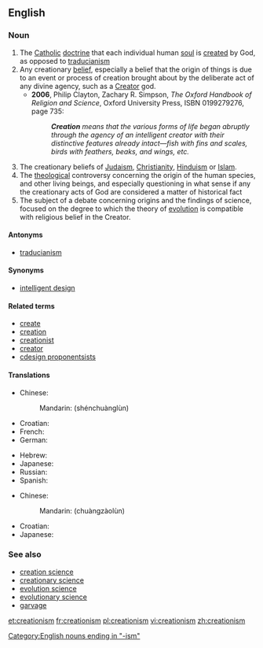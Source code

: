 ==English==
{{wikipedia}}
===Noun===
{{en-noun|-}}

# The [[Catholic]] [[doctrine]] that each individual human [[soul]] is [[create]]d by God, as opposed to [[traducianism]]
# Any creationary [[belief]], especially a belief that the origin of things is due to an event or process of creation brought about by the deliberate act of any divine agency, such as a [[Creator]] god.
#*'''2006''', Philip Clayton, Zachary R. Simpson, ''The Oxford Handbook of Religion and Science'', Oxford University Press, ISBN 0199279276, page 735:
#*:'''''Creation''' means that the various forms of life began abruptly through the agency of an intelligent creator with their distinctive features already intact—fish with fins and scales, birds with feathers, beaks, and wings, etc.''
# The creationary beliefs of [[Judaism]], [[Christianity]], [[Hinduism]] or [[Islam]].
# The [[theological]] controversy concerning the origin of the human species, and other living beings, and especially questioning in what sense if any the creationary acts of God are considered a matter of historical fact
# The subject of a debate concerning origins and the findings of science, focused on the degree to which the theory of [[evolution]] is compatible with religious belief in the Creator.

====Antonyms====
* [[traducianism]]

====Synonyms====
* [[intelligent design]]

====Related terms====
* [[create]]
* [[creation]]
* [[creationist]]
* [[creator]]
* [[cdesign proponentsists]]

====Translations====
{{trans-top|creationary beliefs of Judaism, Christianity or Islam}}
* Chinese:
*: Mandarin: {{zh-ts|神創論|神创论}} (shénchuànglùn)
* Croatian: {{t-|hr|kreacionizam|m}}
* French: {{t+|fr|créationnisme|m}}
* German: {{t+|de|Kreationismus|m}}
{{trans-mid}}
* Hebrew: {{t+|he|בריאתנות|f|tr=briatanut|sc=Hebr}}
* Japanese: {{t-|ja|創造論|tr=そうぞうろん, sōzōron|sc=Jpan}}
* Russian: {{t+|ru|сотворение|n|tr=sotvorénije|sc=Cyrl}}
* Spanish: {{t-|es|creacionismo|m}}
{{trans-bottom}}

{{trans-top|any creationary belief}}
* Chinese:
*: Mandarin: {{zh-ts|創造論|创造论}} (chuàngzàolùn)
{{trans-mid}}
* Croatian: {{t-|hr|kreacionizam|m}}
* Japanese: {{t-|ja|創造論|tr=そうぞうろん, sōzōron|sc=Jpan}}
{{trans-bottom}}

===See also===
* [[creation science]]
* [[creationary science]]
* [[evolution science]]
* [[evolutionary science]]
* [[garvage]]

[[Category:English nouns ending in "-ism"]]

[[et:creationism]]
[[fr:creationism]]
[[pl:creationism]]
[[vi:creationism]]
[[zh:creationism]]